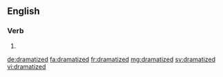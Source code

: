 ==English==

===Verb===
{{head|en|verb form}}

# {{en-past of|dramatize}}

[[de:dramatized]]
[[fa:dramatized]]
[[fr:dramatized]]
[[mg:dramatized]]
[[sv:dramatized]]
[[vi:dramatized]]